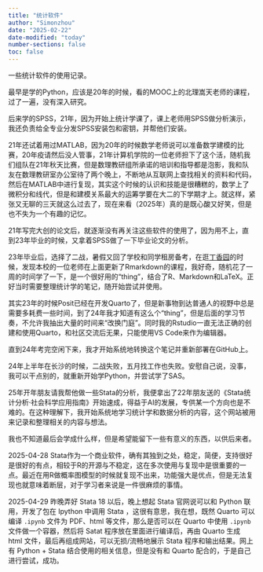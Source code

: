```yaml
---
title: "统计软件"
author: "Simonzhou"
date: "2025-02-22"
date-modified: "today"
number-sections: false
toc: false
---
```


一些统计软件的使用记录。

最早是学的Python，应该是20年的时候，看的MOOC上的北理嵩天老师的课程，过了一遍，没有深入研究。

后来学的SPSS，21年，因为开始上统计学课了，课上老师用SPSS做分析演示，我还负责给全专业分发SPSS安装包和密钥，并帮他们安装。

21年还试着用过MATLAB，因为20年的时候数学老师说可以准备数学建模的比赛，20年疫请然后没人管事，21年计算机学院的一位老师担下了这个活，随机我们组队在21年秋天比赛，但是数理教研组所承诺的培训和指导都是泡影，我和队友在数理教研室办公室待了两个晚上，不断地从互联网上查找相关的资料和代码，然后在MATLAB中进行复现，其实这个时候的认识和技能是很糟糕的，数学上了微积分和线代，但是和建模关系最大的运筹学要在大二的下学期才上。就这样，紧张又无聊的三天就这么过去了，现在来看（2025年）真的是既心酸又好笑，但是也不失为一个有趣的记忆。

21年写完大创的论文后，就逐渐没有再关注这些软件的使用了，因为用不上，直到23年毕业的时候，又拿着SPSS做了一下毕业论文的分析。

23年毕业后，选择了二战，暑假又回了学校和同学租房备考，在逛[丁香园](https://www.dxy.cn/)的时候，发现本校的一位老师在上面更新了Rmarkdown的课程，我好奇，随机花了一周的时间学了一下，是一个很好用的“thing”，结合了R、Markdown和LaTeX。正好当时需要整理统计学的笔记，随开始尝试并使用。

其实23年的时候Posit已经在开发Quarto了，但是新事物到达普通人的视野中总是需要多耗费一些时间，到了24年我才知道有这么个“thing”，但是后面的学习节奏，不允许我抽出大量的时间来“改换门庭”。同时我的Rstudio一直无法正确的创建和使用Quarto，和社区交流后无果，只能使用VS Code来作为编辑器。

直到24年考完空闲下来，我才开始系统地转换这个笔记并重新部署在GitHub上。

24年上半年在长沙的时候，二战失败，五月找工作也失败。安慰自己说，没事，我可以干点别的，就重新开始学Python，并尝试学了SAS。

25年开年朋友请我帮他做一些Stata的分析，我便拿出了22年朋友送的《Stata统计分析·社会科学应用指南》开始速成，得益于AI的发展，专供某一个方向也是不难的。在这种理解下，我开始系统地学习统计学和数据分析的内容，这个网站被用来记录和整理相关的内容与想法。

我也不知道最后会学成什么样，但是希望能留下一些有意义的东西，以供后来者。

2025-04-28 Stata作为一个商业软件，确有其独到之处，稳定，简便，支持很好是很好的有点，相较于R的开源与不稳定，这在多次使用与复现中是很重要的一点。最近在用R做概率图模型的时候就复现不出来，功能强大是优点，但是无法复现也就意味着断层，对于学习者来说是一件很麻烦的事情。

2025-04-29 昨晚弄好 Stata 18 以后，晚上想起 Stata 官网说可以和 Python 联用，开发了包在 Ipython 中调用 Stata ，这很有意思，我在想，既然 Quarto 可以编译 `.ipynb` 文件为 PDF、html 等文件，那么是否可以在 Quarto 中使用 `.ipynb` 文件做一个容器，然后将 Satat 程序放在里面进行编译后，再由 Quarto 生成 html 文件，最后再组成网站，可以无损/流畅地展示 Stata 程序和输出结果。网上有 Python + Stata 结合使用的相关信息，但是没有和 Quarto 配合的，于是自己进行尝试，成功。